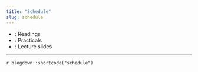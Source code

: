 ```yaml
---
title: "Schedule"
slug: schedule
---
```

- <i class="fas fa-book-reader"></i> : Readings
- <i class="fas fa-laptop-code"></i> : Practicals
- <i class="fas fa-university"></i> : Lecture slides

---

`r blogdown::shortcode("schedule")`

